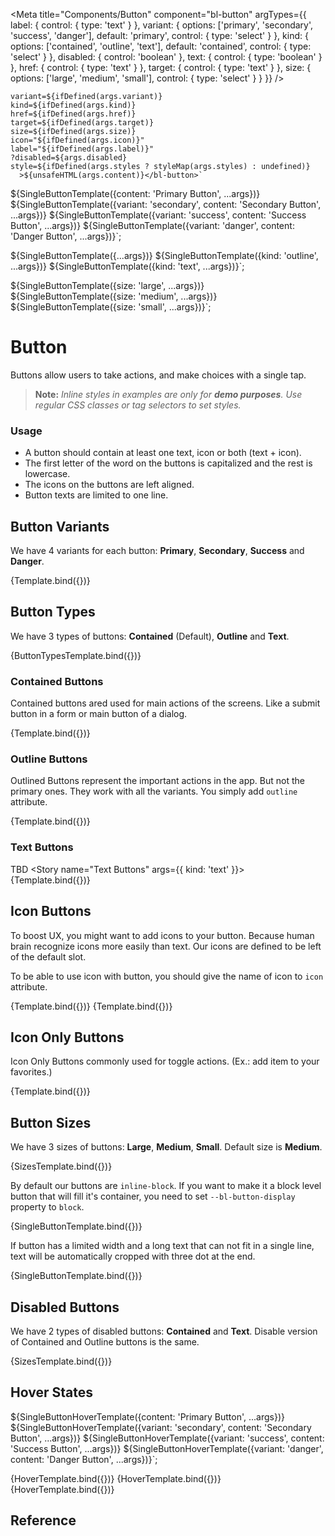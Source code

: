 
<Meta
  title="Components/Button"
  component="bl-button"
  argTypes={{
    label: {
      control: {
        type: 'text'
      }
    },
    variant: {
      options: ['primary', 'secondary', 'success', 'danger'],
      default: 'primary',
      control: { type: 'select' }
    },
    kind: {
      options: ['contained', 'outline', 'text'],
      default: 'contained',
      control: { type: 'select' }
    },
    disabled: {
      control: 'boolean'
    },
    text: {
      control: {
        type: 'boolean'
      }
    },
    href: {
       control: {
        type: 'text'
      }
    },
    target: {
       control: {
        type: 'text'
      }
    },
    size: {
      options: ['large', 'medium', 'small'],
      control: { type: 'select' }
    }
  }}
/>

    variant=${ifDefined(args.variant)}
    kind=${ifDefined(args.kind)}
    href=${ifDefined(args.href)}
    target=${ifDefined(args.target)}
    size=${ifDefined(args.size)}
    icon="${ifDefined(args.icon)}"
    label="${ifDefined(args.label)}"
    ?disabled=${args.disabled}
    style=${ifDefined(args.styles ? styleMap(args.styles) : undefined)}
      >${unsafeHTML(args.content)}</bl-button>`

${SingleButtonTemplate({content: 'Primary Button', ...args})}
${SingleButtonTemplate({variant: 'secondary', content: 'Secondary Button', ...args})}
${SingleButtonTemplate({variant: 'success', content: 'Success Button', ...args})}
${SingleButtonTemplate({variant: 'danger', content: 'Danger Button', ...args})}`;

${SingleButtonTemplate({...args})}
${SingleButtonTemplate({kind: 'outline', ...args})}
${SingleButtonTemplate({kind: 'text', ...args})}`;

${SingleButtonTemplate({size: 'large', ...args})}
${SingleButtonTemplate({size: 'medium', ...args})}
${SingleButtonTemplate({size: 'small', ...args})}`;

# Button

Buttons allow users to take actions, and make choices with a single tap.

> **Note:** *Inline styles in examples are only for **demo purposes**. Use regular CSS classes or tag selectors to set styles.*

### Usage

* A button should contain at least one text, icon or both (text + icon).
* The first letter of the word on the buttons is capitalized and the rest is lowercase.
* The icons on the buttons are left aligned.
* Button texts are limited to one line.

## Button Variants

We have 4 variants for each button: **Primary**, **Secondary**, **Success** and **Danger**.

<Canvas>
  <Story name="Variants">
    {Template.bind({})}
  </Story>
</Canvas>

## Button Types

We have 3 types of buttons: **Contained** (Default), **Outline** and **Text**.

<Canvas>
  <Story name="Types" args={{ content: 'Primary Button' }}>
    {ButtonTypesTemplate.bind({})}
  </Story>
</Canvas>

### Contained Buttons

Contained buttons ared used for main actions of the screens. Like a submit button in a form or main button of a dialog.

<Canvas>
  <Story name="Contained Buttons">
    {Template.bind({})}
  </Story>
</Canvas>

### Outline Buttons

Outlined Buttons represent the important actions in the app. But not the primary ones.
They work with all the variants. You simply add `outline` attribute.

<Canvas>
  <Story name="Outline Buttons" args={{ kind: 'outline' }}>
    {Template.bind({})}
  </Story>
</Canvas>

### Text Buttons
TBD
<Canvas>
  <Story name="Text Buttons" args={{ kind: 'text' }}>
    {Template.bind({})}
  </Story>
</Canvas>

## Icon Buttons

To boost UX, you might want to add icons to your button. Because human brain recognize icons more easily than text.
Our icons are defined to be left of the default slot.

To be able to use icon with button, you should give the name of icon to `icon` attribute.

<Canvas>
  <Story name="Icon Buttons" args={{ content: 'Save', icon: 'info' }}>
    {Template.bind({})}
  </Story>
</Canvas>

<Canvas>
  <Story name="Text Buttons With Icon" args={{ kind: 'text', href: "https://trendyol.com", content: 'Save', icon: 'info' }}>
    {Template.bind({})}
  </Story>
</Canvas>


## Icon Only Buttons

Icon Only Buttons commonly used for toggle actions. (Ex.: add item to your favorites.)

<Canvas>
  <Story name="Icon Only Buttons" args={{ content: '', label: 'Save', icon: 'info' }}>
    {Template.bind({})}
  </Story>
</Canvas>

## Button Sizes

We have 3 sizes of buttons: **Large**, **Medium**, **Small**. Default size is **Medium**.

<Canvas>
  <Story name="Button Sizes" args={{ content: 'Primary Button', icon: 'info' }}>
    {SizesTemplate.bind({})}
  </Story>
</Canvas>

By default our buttons are `inline-block`. If you want to make it a block level button that will fill it's container, you need to set `--bl-button-display` property to `block`.

<Canvas>
  <Story name="Block Level Buttons" args={{ content: 'Confirm', icon: 'info', styles: { '--bl-button-display': 'block' } }}>
    {SingleButtonTemplate.bind({})}
  </Story>
</Canvas>

If button has a limited width and a long text that can not fit in a single line, text will be automatically cropped with three dot at the end.

<Canvas>
  <Story name="Automatic clipping text" args={{ content: 'A very long text content', icon: 'info', styles: { '--bl-button-display': 'block', 'max-width': '150px' } }}>
    {SingleButtonTemplate.bind({})}
  </Story>
</Canvas>

## Disabled Buttons

We have 2 types of disabled buttons: **Contained** and **Text**. Disable version of Contained and Outline buttons is the same.

<Canvas columns={1}>
  <Story name="Disabled buttons" args={{ disabled: true, content: 'Passive Button' }}>
    {SizesTemplate.bind({})}
  </Story>
</Canvas>

## Hover States


${SingleButtonHoverTemplate({content: 'Primary Button', ...args})}
${SingleButtonHoverTemplate({variant: 'secondary', content: 'Secondary Button', ...args})}
${SingleButtonHoverTemplate({variant: 'success', content: 'Success Button', ...args})}
${SingleButtonHoverTemplate({variant: 'danger', content: 'Danger Button', ...args})}`;

<Canvas isColumn>
  <Story name="Contained Buttons Hover" args={{ content: 'Save', icon: 'info' }}>
    {HoverTemplate.bind({})}
  </Story>
  <Story name="Outline Buttons Hover" args={{ content: 'Save', kind: 'outline', icon: 'info' }}>
    {HoverTemplate.bind({})}
  </Story>
    <Story name="Text Buttons Hover" args={{ content: 'Save', kind: 'text', icon: 'info' }}>
    {HoverTemplate.bind({})}
  </Story>
</Canvas>




## Reference

<ArgsTable of="bl-button" />
